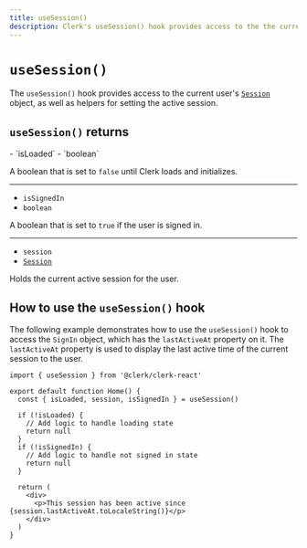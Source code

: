 ```yaml
---
title: useSession()
description: Clerk's useSession() hook provides access to the the current user Session object, as well as helpers to set the active session.
---
```


# `useSession()`

The `useSession()` hook provides access to the current user's [`Session`](/docs/references/javascript/session) object, as well as helpers for setting the active session.

## `useSession()` returns

<Properties>
  - `isLoaded`
  - `boolean`

  A boolean that is set to `false` until Clerk loads and initializes.

  ---

  - `isSignedIn`
  - `boolean`

  A boolean that is set to `true` if the user is signed in.

  ---

  - `session`
  - [`Session`](/docs/references/javascript/session)

  Holds the current active session for the user.
</Properties>

## How to use the `useSession()` hook

The following example demonstrates how to use the `useSession()` hook to access the `SignIn` object, which has the `lastActiveAt` property on it. The `lastActiveAt` property is used to display the last active time of the current session to the user.

```tsx {{ filename: 'home.tsx' }}
import { useSession } from '@clerk/clerk-react'

export default function Home() {
  const { isLoaded, session, isSignedIn } = useSession()

  if (!isLoaded) {
    // Add logic to handle loading state
    return null
  }
  if (!isSignedIn) {
    // Add logic to handle not signed in state
    return null
  }

  return (
    <div>
      <p>This session has been active since {session.lastActiveAt.toLocaleString()}</p>
    </div>
  )
}
```
